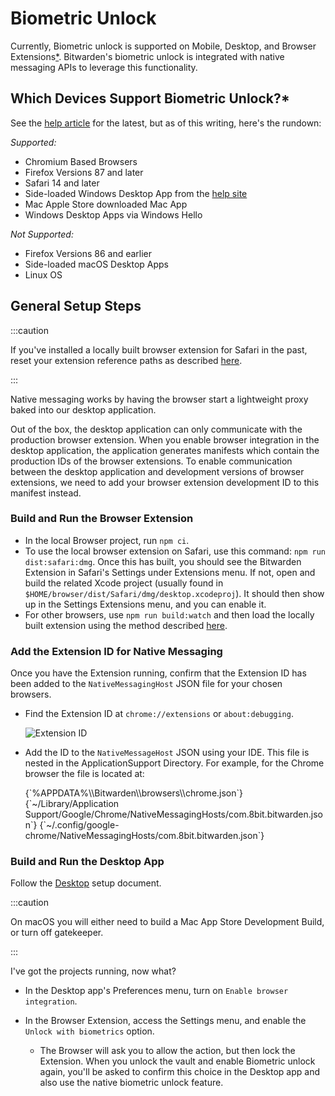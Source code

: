 
# Biometric Unlock

Currently, Biometric unlock is supported on Mobile, Desktop, and Browser
Extensions[\*](#which-devices-support-biometric-unlock). Bitwarden's biometric unlock is integrated
with native messaging APIs to leverage this functionality.

## Which Devices Support Biometric Unlock?\*

See the [help article](https://bitwarden.com/help/article/biometrics/) for the latest, but as of
this writing, here's the rundown:

_Supported:_

- Chromium Based Browsers
- Firefox Versions 87 and later
- Safari 14 and later
- Side-loaded Windows Desktop App from the [help site](https://bitwarden.com/download)
- Mac Apple Store downloaded Mac App
- Windows Desktop Apps via Windows Hello

_Not Supported:_

- Firefox Versions 86 and earlier
- Side-loaded macOS Desktop Apps
- Linux OS

## General Setup Steps

:::caution

If you've installed a locally built browser extension for Safari in the past, reset your extension
reference paths as described [here](./index.md).

:::

Native messaging works by having the browser start a lightweight proxy baked into our desktop
application.

Out of the box, the desktop application can only communicate with the production browser extension.
When you enable browser integration in the desktop application, the application generates manifests
which contain the production IDs of the browser extensions. To enable communication between the
desktop application and development versions of browser extensions, we need to add your browser
extension development ID to this manifest instead.

### Build and Run the Browser Extension

- In the local Browser project, run `npm ci`.
- To use the local browser extension on Safari, use this command: `npm run dist:safari:dmg`. Once
  this has built, you should see the Bitwarden Extension in Safari's Settings under Extensions menu.
  If not, open and build the related Xcode project (usually found in
  `$HOME/browser/dist/Safari/dmg/desktop.xcodeproj`). It should then show up in the Settings
  Extensions menu, and you can enable it.
- For other browsers, use `npm run build:watch` and then load the locally built extension using the
  method described [here](./index.md#testing-and-debugging).

### Add the Extension ID for Native Messaging

Once you have the Extension running, confirm that the Extension ID has been added to the
`NativeMessagingHost` JSON file for your chosen browsers.

- Find the Extension ID at `chrome://extensions` or `about:debugging`.

  ![Extension ID](extension-id.png)

- Add the ID to the `NativeMessageHost` JSON using your IDE. This file is nested in the
  ApplicationSupport Directory. For example, for the Chrome browser the file is located at:

  <Tabs groupId="os">
    <TabItem value="win" label="Windows" default>
      <CodeBlock language="bash">{`%APPDATA%\\Bitwarden\\browsers\\chrome.json`}</CodeBlock>
    </TabItem>
    <TabItem value="mac" label="macOS">
      <CodeBlock language="bash">
        {`~/Library/Application Support/Google/Chrome/NativeMessagingHosts/com.8bit.bitwarden.json`}
      </CodeBlock>
    </TabItem>
    <TabItem value="lin" label="Linux">
      <CodeBlock language="bash">
        {`~/.config/google-chrome/NativeMessagingHosts/com.8bit.bitwarden.json`}
      </CodeBlock>
    </TabItem>
  </Tabs>

### Build and Run the Desktop App

Follow the [Desktop](../desktop/index.mdx) setup document.

:::caution

On macOS you will either need to build a Mac App Store Development Build, or turn off gatekeeper.

:::

I've got the projects running, now what?

- In the Desktop app's Preferences menu, turn on `Enable browser integration`.
- In the Browser Extension, access the Settings menu, and enable the `Unlock with biometrics`
  option.

  - The Browser will ask you to allow the action, but then lock the Extension. When you unlock the
    vault and enable Biometric unlock again, you'll be asked to confirm this choice in the Desktop
    app and also use the native biometric unlock feature.
